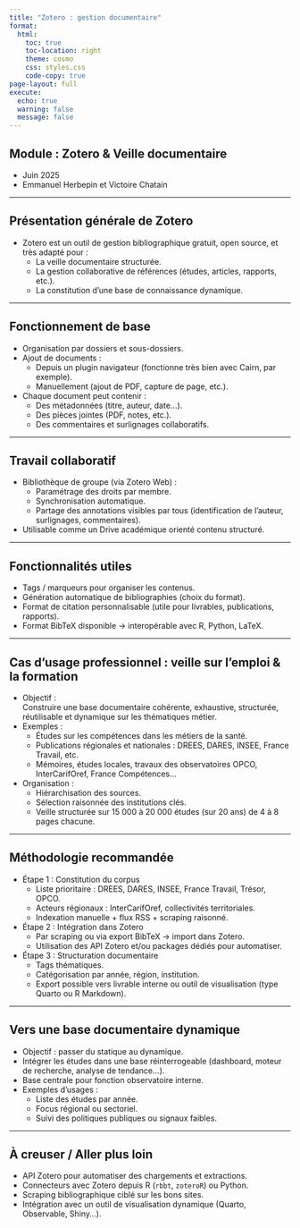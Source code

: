 ```yaml
---
title: "Zotero : gestion documentaire"
format:
  html:
    toc: true
    toc-location: right
    theme: cosmo
    css: styles.css
    code-copy: true
page-layout: full
execute:
  echo: true
  warning: false
  message: false
---
```


## Module : Zotero & Veille documentaire

-   Juin 2025
-   Emmanuel Herbepin et Victoire Chatain

------------------------------------------------------------------------

## Présentation générale de Zotero

-   Zotero est un outil de gestion bibliographique gratuit, open source, et très adapté pour :
    -   La veille documentaire structurée.\
    -   La gestion collaborative de références (études, articles, rapports, etc.).\
    -   La constitution d’une base de connaissance dynamique.

------------------------------------------------------------------------

## Fonctionnement de base

-   Organisation par dossiers et sous-dossiers.\
-   Ajout de documents :
    -   Depuis un plugin navigateur (fonctionne très bien avec Cairn, par exemple).\
    -   Manuellement (ajout de PDF, capture de page, etc.).\
-   Chaque document peut contenir :
    -   Des métadonnées (titre, auteur, date…).\
    -   Des pièces jointes (PDF, notes, etc.).\
    -   Des commentaires et surlignages collaboratifs.

------------------------------------------------------------------------

## Travail collaboratif

-   Bibliothèque de groupe (via Zotero Web) :
    -   Paramétrage des droits par membre.\
    -   Synchronisation automatique.\
    -   Partage des annotations visibles par tous (identification de l’auteur, surlignages, commentaires).\
-   Utilisable comme un Drive académique orienté contenu structuré.

------------------------------------------------------------------------

## Fonctionnalités utiles

-   Tags / marqueurs pour organiser les contenus.\
-   Génération automatique de bibliographies (choix du format).\
-   Format de citation personnalisable (utile pour livrables, publications, rapports).\
-   Format BibTeX disponible → interopérable avec R, Python, LaTeX.

------------------------------------------------------------------------

## Cas d’usage professionnel : veille sur l'emploi & la formation

-   Objectif :\
    Construire une base documentaire cohérente, exhaustive, structurée, réutilisable et dynamique sur les thématiques métier.\
-   Exemples :
    -   Études sur les compétences dans les métiers de la santé.\
    -   Publications régionales et nationales : DREES, DARES, INSEE, France Travail, etc.\
    -   Mémoires, études locales, travaux des observatoires OPCO, InterCarifOref, France Compétences…\
-   Organisation :
    -   Hiérarchisation des sources.\
    -   Sélection raisonnée des institutions clés.\
    -   Veille structurée sur 15 000 à 20 000 études (sur 20 ans) de 4 à 8 pages chacune.

------------------------------------------------------------------------

## Méthodologie recommandée

-   Étape 1 : Constitution du corpus
    -   Liste prioritaire : DREES, DARES, INSEE, France Travail, Trésor, OPCO.\
    -   Acteurs régionaux : InterCarifOref, collectivités territoriales.\
    -   Indexation manuelle + flux RSS + scraping raisonné.\
-   Étape 2 : Intégration dans Zotero
    -   Par scraping ou via export BibTeX → import dans Zotero.\
    -   Utilisation des API Zotero et/ou packages dédiés pour automatiser.\
-   Étape 3 : Structuration documentaire
    -   Tags thématiques.\
    -   Catégorisation par année, région, institution.\
    -   Export possible vers livrable interne ou outil de visualisation (type Quarto ou R Markdown).

------------------------------------------------------------------------

## Vers une base documentaire dynamique

-   Objectif : passer du statique au dynamique.\
-   Intégrer les études dans une base réinterrogeable (dashboard, moteur de recherche, analyse de tendance…).\
-   Base centrale pour fonction observatoire interne.\
-   Exemples d’usages :
    -   Liste des études par année.\
    -   Focus régional ou sectoriel.\
    -   Suivi des politiques publiques ou signaux faibles.

------------------------------------------------------------------------

## À creuser / Aller plus loin

-   API Zotero pour automatiser des chargements et extractions.\
-   Connecteurs avec Zotero depuis R (`rbbt`, `zoteroR`) ou Python.\
-   Scraping bibliographique ciblé sur les bons sites.\
-   Intégration avec un outil de visualisation dynamique (Quarto, Observable, Shiny…).
